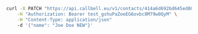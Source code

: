 ```bash
  curl -X PATCH "https://api.callbell.eu/v1/contacts/414a6d692bd645ed803f2e7ce360d4c8" \
      -H "Authorization: Bearer test_gshuPaZoeEG6ovbc8M79w0QyM" \
      -H "Content-Type: application/json"
      -d '{"name": "Joe Doe NEW"}'
```
